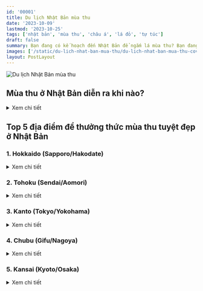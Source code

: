 ```yaml
---
id: '00001'
title: Du lịch Nhật Bản mùa thu
date: '2023-10-09'
lastmod: '2023-10-25'
tags: ['nhật bản', 'mùa thu', 'châu á', 'lá đỏ', 'tự túc']
draft: false
summary: Bạn đang có kế hoạch đến Nhật Bản để ngắm lá mùa thu? Bạn đang tìm những địa điểm đẹp nhất để thưởng thức mùa thu Nhật Bản? Mùa thu cũng đẹp như mùa hoa anh đào, khi lá chuyển màu biến cả  nước Nhật thành những màu đỏ, vàng và cam rực rỡ.
images: ['/static/du-lich-nhat-ban-mua-thu/du-lich-nhat-ban-mua-thu-cover.jpg']
layout: PostLayout
---
```


![Du lịch Nhật Bản mùa thu](/static/du-lich-nhat-ban-mua-thu/du-lich-nhat-ban-mua-thu-cover.jpg)

<TOCInline toc={props.toc} asDisclosure toHeading={3} />

## Mùa thu ở Nhật Bản diễn ra khi nào?

<details>
<summary>Xem chi tiết</summary>

Mùa thu ở Nhật Bản kéo dài từ tháng 9 đến tháng 11, lá cây đổi màu từ giữa tháng 10 trở đi. Cuối tháng 11 là thời điểm cao điểm để tận hưởng những tán lá chuyển màu đỏ vàng rực rỡ trên khắp đất nước.

Hai đợt lá xuất hiện: lá vàng (cây bạch quả) vào cuối tháng 10, tiếp theo là lá đỏ (cây phong Nhật) vào đầu tháng 11. Màu sắc đỉnh điểm thay đổi theo vùng, chịu ảnh hưởng của độ cao và thời tiết, đôi khi kéo dài đến cuối tháng 11 hoặc đầu tháng 12.

</details>

## Top 5 địa điểm để thưởng thức mùa thu tuyệt đẹp ở Nhật Bản

### 1. Hokkaido (Sapporo/Hakodate)

<details>
<summary>Xem chi tiết</summary>

![Mùa thu đại học Hokkaido-Sapporo Nhật Bản](/static/du-lich-nhat-ban-mua-thu/mua-thu-dai-hoc-hokkaido-sapporo-nhat-ban.jpg)

<p align="center">_Mùa thu Đại Học Hokkaido - Sapporo - Nhật Bản_</p>
Hokkaido, hòn đảo cực bắc của Nhật Bản, hé lộ sắc thu đầu tiên của đất nước, khiến nơi đây trở thành
một điểm đến ngoạn mục. Mùa thu bắt đầu từ núi Asahi thuộc Nhóm núi lửa Daisetsuzan và dần dần lan rộng
về phía nam. Sự kết hợp độc đáo giữa cây lá rộng và cây lá kim, bao gồm cây phong, cây thanh lương trà
Nhật Bản, cây châu chấu đen, cây vân sam Ezo và cây linh sam Sakhalin, tạo nên sự pha trộn đầy mê hoặc
của các màu đỏ, vàng và xanh lục.

Những địa điểm ngắm lá mùa thu đáng chú ý ở Hokkaido bao gồm:

<p align="center">
  ![Địa điểm ngắm lá đỏ
  Hokkaido](/static/du-lich-nhat-ban-mua-thu/dia-diem-ngam-la-do-hokkaido-400.png)
</p>

- **Thành phố Sapporo:** Đại học Hokkaido và Công viên Nakajima mang đến khung cảnh lá mùa thu tuyệt đẹp.
- **Jozankei Onsen:** Khu nghỉ dưỡng suối nước nóng gần Sapporo này có màu sắc mùa thu đẹp như tranh vẽ dọc theo Sông Toyohira yên bình.
- **Sounkyo:** Nằm ở trung tâm Hokkaido, khu vực này quyến rũ du khách với những vách đá cao chót vót, thác nước và tán lá rực rỡ.
- **Noboribetsu:** Vùng núi lửa ở phía tây nam Hokkaido, nơi có những tán lá rực lửa bao quanh những hồ nước sủi bọt.

</details>

### 2. Tohoku (Sendai/Aomori)

<details>
<summary>Xem chi tiết</summary>

Tohoku, nằm ở phía bắc Honshu, hòn đảo chính lớn nhất Nhật Bản, mang đến trải nghiệm ngắm lá mùa thu quyến rũ. Thời điểm đẹp nhất để ngắm sắc thu ở Tohoku là từ giữa tháng 10 đến cuối tháng 11, sớm hơn các vùng khác ở Nhật Bản, tương tự như Hokkaido.

<p align="center">
  ![Tohoku mùa thu Nhật Bản](/static/du-lich-nhat-ban-mua-thu/tohoku-mua-thu-nhat-ban.webp)
</p>
<p align="center">_Mùa thu ở Tohoku - Nhật Bản_</p>
Cùng mình check-in những nơi ngắm lá mùa thu Tohoku:
<p align="center">
  ![Check-in địa điểm ngắm lá đỏ ở
  Tohoku](/static/du-lich-nhat-ban-mua-thu/dia-diem-ngam-la-do-Tohoku-400.png)
</p>

- **Thung lũng Naruko:** Nằm ở tỉnh Miyagi, cách Ga Naruko Onsen 10 phút đi ô tô, thung lũng đẹp
  như tranh vẽ này có phong cảnh ngoạn mục với những vách đá cao chót vót trải dài 2,5 km. Vào mùa
  thu, thung lũng chuyển sang màu sắc rực rỡ của màu đỏ, vàng và cam. - **Ginzan Onsen:** Ẩn mình ở
  Tỉnh Yamagata, thị trấn suối nước nóng quyến rũ này được bao quanh bởi những quán trọ ryokan bằng gỗ
  truyền thống và bầu không khí thanh bình. Sự kết hợp của những tán lá đầy màu sắc và khung cảnh
  đường phố hoài cổ tạo nên một khung cảnh đẹp như tranh vẽ.

- **Mt. Kurikoma:** Nằm dọc theo biên giới của các quận Miyagi, Iwate và Akita, ngọn núi này mang đến tầm nhìn toàn cảnh về màu sắc mùa thu. Những loại cây đa dạng, bao gồm cả cây sồi và cây phong, tô điểm cho sườn núi một bảng màu phong phú của sắc mùa thu. Dãy núi Zao: Trải dài giữa tỉnh Yamagata và Miyagi, vào mùa thu lá đổi màu trải rộng khắp các sườn núi tạo nên bức tranh tuyệt đẹp.

- **Kakunodate:** Tọa lạc tại tỉnh Akita, Kakunodate nổi tiếng với khu samurai được bảo tồn tốt và những con đường đẹp như tranh vẽ với những hàng cây anh đào lịch sử. Khi thu đến, khu vực này trở nên sống động với màu sắc rực rỡ, tạo nên bầu không khí quyến rũ.

</details>

### 3. Kanto (Tokyo/Yokohama)

<details>
<summary>Xem chi tiết</summary>

Khu vực Tokyo rộng lớn có vô số điểm lá mùa thu nổi tiếng, bao gồm khu vực **Nikkō** nổi tiếng và đại lộ bạch quả vàng ở công viên **Meijijingū Gaien**. Ngoài ra, các khu vườn Nhật Bản trong vùng mang đến khung cảnh yên tĩnh để bạn đắm mình trong sắc màu rực rỡ của mùa thu, với thời gian ngắm cảnh đẹp nhất thay đổi tùy theo nơi, thường diễn ra từ cuối tháng 11 đến giữa tháng 12.

<p align="center">
  ![Mùa thu ở Nikko - Nhật Bản](/static/du-lich-nhat-ban-mua-thu/nikko-mua-thu-nhat-ban.jpg)
</p>
<p align="center">_Mùa thu ở Nikko - Nhật Bản_</p>

Các điểm check-in mùa thu đáng chú ý ở khu vực Kanto bao gồm:

<p align="center">
  ![Check-in địa điểm ngắm lá đỏ
  Tokyo](/static/du-lich-nhat-ban-mua-thu/dia-diem-ngam-la-do-kanto-400.png)
</p>

- **Mt. Takao:** Nằm ở Tokyo, ngọn núi nổi tiếng này mang đến sự kết hợp hoàn hảo giữa thiên nhiên và tâm linh. Những con đường mòn đi bộ được trang trí bằng những tán lá đầy màu sắc mang đến một lối thoát trẻ hóa khỏi thành phố nhộn nhịp.
- **Nikko:** Được biết đến với các Di sản Thế giới được UNESCO công nhận, Nikkō làm say đắm du khách với những ngôi đền và đền thờ hùng vĩ được bao quanh bởi màu sắc mùa thu tráng lệ. Đền Toshogu mang tính biểu tượng là một địa điểm không thể bỏ qua.
- **Meijijingu Gaien:** Nằm ở trung tâm Tokyo, Khu vườn bên ngoài Đền Meiji tự hào có đại lộ bạch quả tuyệt đẹp biến thành thiên đường vàng rực vào mùa thu. Tản bộ dọc theo con đường đẹp như tranh vẽ này là một trải nghiệm đáng nhớ.
- **Hakone:** Bảo tàng Nghệ thuật Hakone ở Hakone mang đến khung cảnh yên bình và ít đông đúc hơn để chiêm ngưỡng những tán lá mùa thu. Các khu vườn của bảo tàng được trang trí bằng những cây đầy màu sắc, tạo nên bầu không khí thanh bình và đầy tính nghệ thuật.

</details>

### 4. Chubu (Gifu/Nagoya)

<details>
<summary>Xem chi tiết</summary>

Vùng Chubu, nơi có Núi Phú Sĩ, ngọn núi cao nhất Nhật Bản, có nhiều địa điểm đẹp như tranh vẽ khi thu về. Đặc biệt là khu vực Ngũ Hồ, nơi không thể bỏ qua khi thăm Nhật Bản vào mùa thu.

Hồ Kawaguchi vào tháng 11 sẽ tổ chức "Lễ hội lá mùa thu" ở bờ phía bắc của hồ. Một điểm tham quan không thể bỏ qua là **"Momiji Corridor"**, nơi bạn có thể thưởng thức khung cảnh tuyệt đẹp của Núi Phú Sĩ và những tán lá mùa thu rực rỡ cùng hòa trong một khung hình. Khung hình này là một biểu tượng, nó thường xuất hiện trên bưu thiếp và trang web du lịch, đây là điểm nhấn mà ai cũng phải viếng thăm khi đến với khu vực.

<p align="center">
  ![Hồ Kawaguchi - Núi Phú Sĩ mùa
  thu](/static/du-lich-nhat-ban-mua-thu/Ho-Kawaguchi-Nui-Phu-Si-mua-thu.jpg)
</p>
<p align="center">_Hồ Kawaguchi - Núi Phú Sĩ_</p>

Bạn có thể check-in những địa điểm sau để thưởng thức lá đỏ.

<p align="center">
  ![Check-in địa điểm ngắm lá đỏ núi Phú
  Sĩ](/static/du-lich-nhat-ban-mua-thu/dia-diem-ngam-la-do-nui-phu-si-nagoya-400.png)
</p>
- **Shirakawa-go:** Tọa lạc tại tỉnh Gifu, Shirakawa-go là Di sản Thế giới được UNESCO công nhận nổi
tiếng với những ngôi nhà mái tranh truyền thống. Những ngọn núi xung quanh tạo nên phông nền tuyệt đẹp
cho màu sắc mùa thu.
<p align="center">
  ![Shirakawa-go mùa thu](/static/du-lich-nhat-ban-mua-thu/Shirakawa-go-mua-thu.jpg)
</p>
<p align="center">_Shirakawa-go mùa thu từ trên cao_</p>

- **Công viên Yoro:** Nằm ở tỉnh Gifu, Công viên Yoro nổi tiếng với các tác phẩm nghệ thuật sắp đặt và vẻ đẹp tự nhiên. Vào mùa thu, công viên trưng bày những tán lá rực rỡ, mang đến khung cảnh thanh bình để chiêm ngưỡng sự thay đổi màu sắc.

- **Hồ Kawaguchi:** Một trong Ngũ Hồ Phú Sĩ, Hồ Kawaguchi quyến rũ du khách với làn nước yên tĩnh và khung cảnh tuyệt đẹp của Núi Phú Sĩ. Khu vực xung quanh tràn ngập sắc thu rực rỡ, tạo nên một khung cảnh đẹp như tranh vẽ.

- **Công viên Shuzenji:** Nằm ở Bán đảo Izu, Công viên thiên nhiên Shuzenji là nơi nghỉ dưỡng thanh bình nổi tiếng với cây xanh tươi tốt. Vào mùa thu, công viên được tô điểm bởi những tán lá đầy màu sắc, mang đến bầu không khí yên bình cho những người đam mê thiên nhiên.

</details>

### 5. Kansai (Kyoto/Osaka)

<details>
<summary>Xem chi tiết</summary>

Vùng Kansai, nơi có các thành phố lịch sử lớn như Kyoto và Osaka, có vô số điểm đến ngắm lá mùa thu. Bạn có thể check-in các địa điểm ngắm lá mùa thu như sau:

<p align="center">
  ![Check-in địa điểm ngắm lá đỏ ở Osaka - Kyoto -
  Nara](/static/du-lich-nhat-ban-mua-thu/dia-diem-ngam-la-do-osaka-kyoto-nara-400.png)
</p>
- **Osaka:** là nơi không thể bỏ qua khi đến với vùng Kansai. Những điểm để check-in trong mùa lá đỏ
bao gồm Lâu đài Osaka,công viên Minoh và phố Midosuji, tất cả đều đẹp như tranh vẽ.
<p align="center">
  ![Lâu đài Osaka mùa thu](/static/du-lich-nhat-ban-mua-thu/lau-dai-osaka-mua-thu.jpg)
</p>
<p align="center">_Lâu đài Osaka mùa thu_</p>

- **Kyoto:** Cố đô nổi tiếng với phong cảnh mùa thu
  tuyệt đẹp, Kyoto là sự kết hợp giữa kiến trúc truyền thống Nhật Bản với sắc màu mùa thu rực rỡ.
  Những điểm nổi bật bao gồm **đền Daihonzan** và **Enkō-ji**, cùng nhiều địa điểm khác.

<p align="center">
  ![Kyoto mùa thu - Kimono](/static/du-lich-nhat-ban-mua-thu/kyoto-mua-thu-kimono.jpg)
</p>
<p align="center">_Kyoto mùa thu và kimono_</p>

- **Nara:** Thành phố cổ Nara còn khiến du khách mê
  mẩn khi thu về. Khám phá màu sắc rực rỡ tại các đền chùa lịch sử, công viên Nara hoặc mạo hiểm đến
  Núi Yoshino để chiêm ngưỡng khung cảnh ngoạn mục của mùa thu.

<p align="center">![Mùa thu ở Nara](/static/du-lich-nhat-ban-mua-thu/nara-mua-thu-nhat-ban.jpg)</p>
<p align="center">_Công viên ở Nara với những chú hưu_</p>

- **Shiga:** Tham quan Đại lộ Metasequoia Namiki
  ở Thành phố Takashima, tỉnh Shiga. Đại lộ này nổi tiếng với khoảng 500 cây thủy sam dọc theo con đường
  dài 2,4 km. Màu sắc mùa thu tuyệt đẹp của nó đã khiến nơi đây được chọn là một trong "100 đại lộ ngắm
  cảnh mới" của Nhật Bản.

</details>
